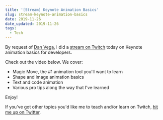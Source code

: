 ```yaml
---
title: '[Stream] Keynote Animation Basics'
slug: stream-keynote-animation-basics
date: 2019-11-26
date_updated: 2019-11-26
tags:
  - Tech
---
```



By request of [Dan Vega](https://twitter.com/therealdanvega), I did a [stream on Twitch](https://www.twitch.tv/samjulien) today on Keynote animation basics for developers.

Check out the video below. We cover:

- Magic Move, the #1 animation tool you'll want to learn
- Shape and image animation basics
- Text and code animation
- Various pro tips along the way that I've learned

Enjoy!

If you've got other topics you'd like me to teach and/or learn on Twitch, [hit me up on Twitter](https://twitter.com/samjulien).

<YouTube shortCode="PquHTf4psCs" />
